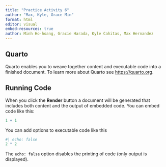```yaml
---
title: "Practice Activity 6"
author: "Max, Kyle, Grace Min"
format: html
editor: visual
embed-resources: true
author: Minh Ho-hoang, Gracie Harada, Kyle Cahitas, Max Hernandez
---
```


## Quarto

Quarto enables you to weave together content and executable code into a finished document. To learn more about Quarto see <https://quarto.org>.

## Running Code

When you click the **Render** button a document will be generated that includes both content and the output of embedded code. You can embed code like this:

```r
1 + 1
```

You can add options to executable code like this

```r
#| echo: false
2 * 2
```

The `echo: false` option disables the printing of code (only output is displayed).
